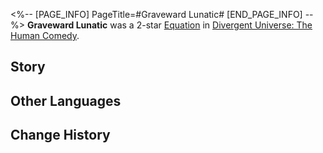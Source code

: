 <%-- [PAGE_INFO]
PageTitle=#Graveward Lunatic#
[END_PAGE_INFO] --%>
{{Removed|Equation}}
{{Equation Infobox
|period   = The Human Comedy
|rarity   = 2
|path1    = Abundance*4
|path2    = Elation*4
|effect   = The characters' Max HP increases by {{Color|h|40%}}. After restoring HP equal to {{Color|h|200%}} of Max HP, the DMG multiplier of {{Trait|Aftertaste}} DMG dealt increases by {{Color|h|100%}} of the original DMG multiplier.
|mentions = 
}}
'''Graveward Lunatic''' was a 2-star [[Divergent Universe: The Human Comedy/Equatoins|Equation]] in [[Divergent Universe: The Human Comedy]].

==Story==
{{Description|As you jump from the ionosphere of Planet Freya, the insane atmosphere ablates your flesh, peels off your skin, and ignites your bones before they re-grow, only to be reduced to a pulp on contact with the ground as hit the land. As you lie on the ground of the abandoned city, the bullets of the local hoodlums offer you a warm welcome. As they unleash their ammo, their wanton laughter slowly grows silent as it turns into fear.<br /><br />What could possibly be better than an immortal body? You could jump into the forest of Planet Reidmann, be devoured by a killer bird, and carve apart its body from inside its stomach. You wish to enjoy Tortani's bath once more, as the remnant radiation from its annihilation causes your skin to ulcerate and your blood to flow from all orifices. In your suffering and agony, you are filled with the tangible feeling of being alive.<br /><br />You die over and over again, just for greater and greater stimulation.}}
<!--
==Gameplay Notes==
* 
-->
==Other Languages==
{{Other Languages
|en   = Graveward Lunatic
|zhs  = 向死狂人
|zht  = 向死狂人
|ja   = {{Rubi|死|し}}を{{Rubi|求|もと}}める{{Rubi|狂人|きょうじん}}
|ko   = 죽음을 원하는 광인
|es   = Demente hacia la muerte
|fr   = Fanatique de la mort
|ru   = Предсмертный безумец
|th   = คนบ้าใฝ่หาความตาย
|vi   = Kẻ Cuồng Cái Chết
|de   = Todesvernarrter
|id   = Graveward Lunatic
|pt   = Amante da Morte
}}

==Change History==
{{Change History|2.5}}